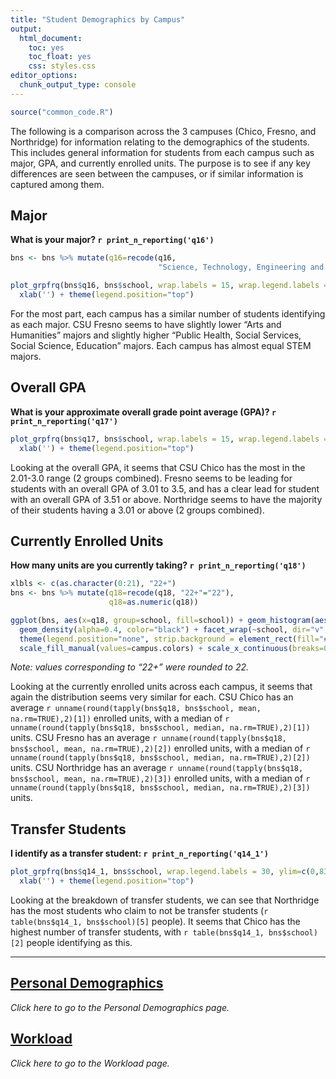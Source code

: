```yaml
---
title: "Student Demographics by Campus"
output: 
  html_document: 
    toc: yes
    toc_float: yes
    css: styles.css
editor_options: 
  chunk_output_type: console
---
```


```r
source("common_code.R")
```
The following is a comparison across the 3 campuses (Chico, Fresno, and Northridge) for information relating to the demographics of the students. This includes general information for students from each campus such as major, GPA, and currently enrolled units. The purpose is to see if any key differences are seen between the campuses, or if similar information is captured among them.


## Major
**What is your major? `r print_n_reporting('q16')`**
```r
bns <- bns %>% mutate(q16=recode(q16, 
                                 "Science, Technology, Engineering and Math (STEM) (Includes Medicine, Computer Science, Agriculture, Accounting, Statistics, Nursing, and Nutrition)" = "Science, Technology, Engineering and Math (STEM)"))

plot_grpfrq(bns$q16, bns$school, wrap.labels = 15, wrap.legend.labels = 30, geom.colors = campus.colors, legend.title = "", show.prc = FALSE) + 
  xlab('') + theme(legend.position="top")
```
For the most part, each campus has a similar number of students identifying as each major. CSU Fresno seems to have slightly lower "Arts and Humanities" majors and slightly higher "Public Health, Social Services, Social Science, Education" majors. Each campus has almost equal STEM majors.

## Overall GPA
**What is your approximate overall grade point average (GPA)? `r print_n_reporting('q17')`**
```r
plot_grpfrq(bns$q17, bns$school, wrap.labels = 15, wrap.legend.labels = 30, geom.colors = campus.colors, legend.title = "", show.prc = FALSE) + 
  xlab('') + theme(legend.position="top")
```
Looking at the overall GPA, it seems that CSU Chico has the most in the 2.01-3.0 range (2 groups combined). Fresno seems to be leading for students with an overall GPA of 3.01 to 3.5, and has a clear lead for student with an overall GPA of 3.51 or above. Northridge seems to have the majority of their students having a 3.01 or above (2 groups combined). 

## Currently Enrolled Units
**How many units are you currently taking? `r print_n_reporting('q18')`**
```r
xlbls <- c(as.character(0:21), "22+")
bns <- bns %>% mutate(q18=recode(q18, "22+"="22"),
                      q18=as.numeric(q18))

ggplot(bns, aes(x=q18, group=school, fill=school)) + geom_histogram(aes(y=..density..), color="black", position = "identity")  +
  geom_density(alpha=0.4, color="black") + facet_wrap(~school, dir="v", scales='free') + xlab('Enrolled Units') + ylab("Density") + 
  theme(legend.position="none", strip.background = element_rect(fill="#c7dcf0"), strip.text = element_text(size=11)) +
  scale_fill_manual(values=campus.colors) + scale_x_continuous(breaks=0:22, labels=xlbls)
```
*Note: values corresponding to "22+" were rounded to 22.*

Looking at the currently enrolled units across each campus, it seems that again the distribution seems very similar for each. CSU Chico has an average `r unname(round(tapply(bns$q18, bns$school, mean, na.rm=TRUE),2)[1])` enrolled units, with a median of `r unname(round(tapply(bns$q18, bns$school, median, na.rm=TRUE),2)[1])` units. CSU Fresno has an average `r unname(round(tapply(bns$q18, bns$school, mean, na.rm=TRUE),2)[2])` enrolled units, with a median of `r unname(round(tapply(bns$q18, bns$school, median, na.rm=TRUE),2)[2])` units. CSU Northridge has an average `r unname(round(tapply(bns$q18, bns$school, mean, na.rm=TRUE),2)[3])` enrolled units, with a median of `r unname(round(tapply(bns$q18, bns$school, median, na.rm=TRUE),2)[3])` units. 

## Transfer Students
**I identify as a transfer student: `r print_n_reporting('q14_1')`**
```r
plot_grpfrq(bns$q14_1, bns$school, wrap.legend.labels = 30, ylim=c(0,83), geom.colors = campus.colors, legend.title = "", show.prc = FALSE) + 
  xlab('') + theme(legend.position="top")
```
Looking at the breakdown of transfer students, we can see that Northridge has the most students who claim to not be transfer students (`r table(bns$q14_1, bns$school)[5]` people). It seems that Chico has the highest number of transfer students, with `r table(bns$q14_1, bns$school)[2]` people identifying as this.

---

## [Personal Demographics](Campus_Personal_Demo.html)
*Click here to go to the Personal Demographics page.*

## [Workload](Campus_Workload.html)
*Click here to go to the Workload page.*


